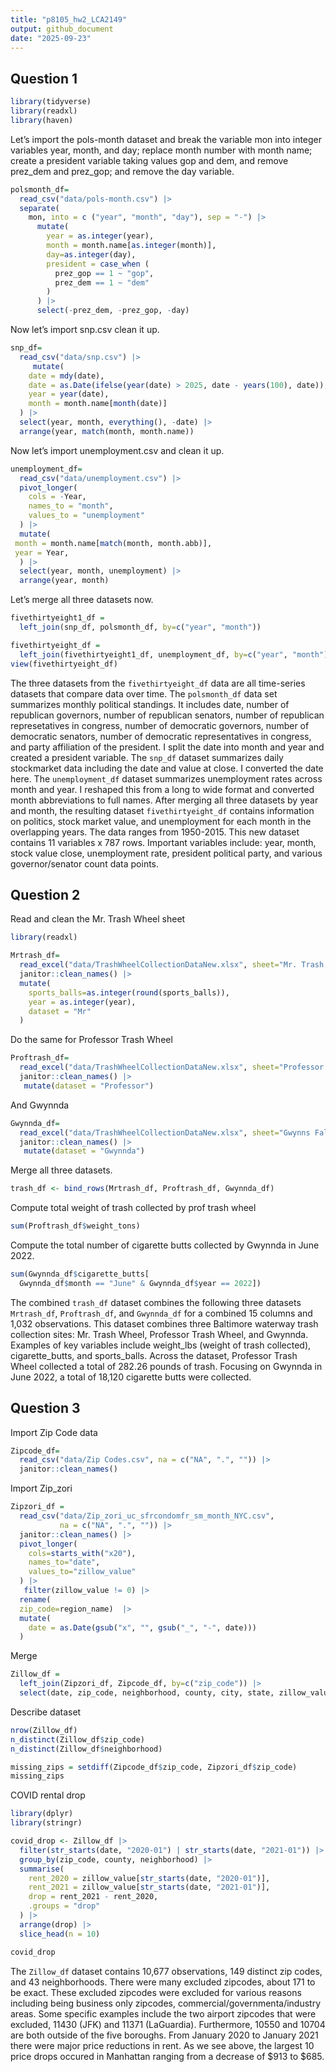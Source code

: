```yaml
---
title: "p8105_hw2_LCA2149"
output: github_document
date: "2025-09-23"
---
```


## Question 1

```r
library(tidyverse)
library(readxl)
library(haven)
```

Let's import the pols-month dataset and break the variable mon into integer variables year, month, and day; replace month number with month name; create a president variable taking values gop and dem, and remove prez_dem and prez_gop; and remove the day variable.
```r
polsmonth_df=
  read_csv("data/pols-month.csv") |>
  separate(
    mon, into = c ("year", "month", "day"), sep = "-") |>
      mutate(
        year = as.integer(year),
        month = month.name[as.integer(month)],
        day=as.integer(day),
        president = case_when (
          prez_gop == 1 ~ "gop",
          prez_dem == 1 ~ "dem"
        )
      ) |>
      select(-prez_dem, -prez_gop, -day)
```

Now let's import snp.csv clean it up.
```r
snp_df=
  read_csv("data/snp.csv") |>
     mutate(
    date = mdy(date),
    date = as.Date(ifelse(year(date) > 2025, date - years(100), date)),
    year = year(date),
    month = month.name[month(date)]
  ) |>
  select(year, month, everything(), -date) |>
  arrange(year, match(month, month.name))
```

Now let's import unemployment.csv and clean it up.
```r
unemployment_df=
  read_csv("data/unemployment.csv") |>
  pivot_longer(
    cols = -Year,               
    names_to = "month",         
    values_to = "unemployment"  
  ) |>
  mutate(
 month = month.name[match(month, month.abb)],
 year = Year,
  ) |>
  select(year, month, unemployment) |>
  arrange(year, month)
```

Let's merge all three datasets now.
```r
fivethirtyeight1_df =
  left_join(snp_df, polsmonth_df, by=c("year", "month"))
```

```r
fivethirtyeight_df = 
  left_join(fivethirtyeight1_df, unemployment_df, by=c("year", "month"))
view(fivethirtyeight_df)
```

The three datasets from the `fivethirtyeight_df` data are all time-series datasets that compare data over time. The `polsmonth_df` data set summarizes monthly political standings. It includes date, number of republican governors, number of republican senators, number of republican represetatives in congress, number of democratic governors, number of democratic senators, number of democratic representatives in congress, and party affiliation of the president. I split the date into month and year and created a president variable. The `snp_df` dataset summarizes daily stockmarket data including the date and value at close. I converted the date here. The `unemployment_df` dataset summarizes unemployment rates across month and year. I reshaped this from a long to wide format and converted month abbreviations to full names. After merging all three datasets by year and month, the resulting dataset `fivethirtyeight_df` contains information on politics, stock market value, and unemployment for each month in the overlapping years. The data ranges from 1950-2015. This new dataset contains 11 variables x 787 rows. Important variables include: year, month, stock value close, unemployment rate, president political party, and various governor/senator count data points.


## Question 2

Read and clean the Mr. Trash Wheel sheet
```r
library(readxl)

Mrtrash_df=
  read_excel("data/TrashWheelCollectionDataNew.xlsx", sheet="Mr. Trash Wheel", range= "A2:N709", na = c("NA", ".", "")) |>
  janitor::clean_names() |>
  mutate(
    sports_balls=as.integer(round(sports_balls)),
    year = as.integer(year),
    dataset = "Mr"
  ) 
```


Do the same for Professor Trash Wheel
```r
Proftrash_df=
  read_excel("data/TrashWheelCollectionDataNew.xlsx", sheet="Professor Trash Wheel", range= "A2:M134", na = c("NA", ".", "")) |>
  janitor::clean_names() |>
   mutate(dataset = "Professor")
```


And Gwynnda
```r
Gwynnda_df=
  read_excel("data/TrashWheelCollectionDataNew.xlsx", sheet="Gwynns Falls Trash Wheel", range= "A2:L351", na = c("NA", ".", "")) |>
  janitor::clean_names() |>
   mutate(dataset = "Gwynnda") 
```


Merge all three datasets.
```r
trash_df <- bind_rows(Mrtrash_df, Proftrash_df, Gwynnda_df)
```

Compute total weight of trash collected by prof trash wheel
```r
sum(Proftrash_df$weight_tons) 
```

Compute the total number of cigarette butts collected by Gwynnda in June 2022.
```r
sum(Gwynnda_df$cigarette_butts[
  Gwynnda_df$month == "June" & Gwynnda_df$year == 2022]) 
```

The combined `trash_df` dataset combines the following three datasets 
`Mrtrash_df`, `Proftrash_df`, and `Gwynnda_df` for a combined 15 columns and 
1,032 observations. This dataset combines three Baltimore waterway trash 
collection sites: Mr. Trash Wheel, Professor Trash Wheel, and Gwynnda. Examples 
of key variables include weight_lbs (weight of trash collected), 
cigarette_butts, and sports_balls. Across the dataset, Professor Trash Wheel 
collected a total of 282.26 pounds of trash. Focusing on Gwynnda in June 2022, 
a total of 18,120 cigarette butts were collected.

## Question 3

Import Zip Code data
```r
Zipcode_df=
  read_csv("data/Zip Codes.csv", na = c("NA", ".", "")) |>
  janitor::clean_names() 
```

Import Zip_zori
```r
Zipzori_df =
  read_csv("data/Zip_zori_uc_sfrcondomfr_sm_month_NYC.csv", 
           na = c("NA", ".", "")) |>
  janitor::clean_names() |>
  pivot_longer(
    cols=starts_with("x20"),
    names_to="date",
    values_to="zillow_value"
  ) |>
   filter(zillow_value != 0) |>
  rename(
  zip_code=region_name)  |>
  mutate(
    date = as.Date(gsub("x", "", gsub("_", "-", date)))
  ) 
```


Merge
```r
Zillow_df =
  left_join(Zipzori_df, Zipcode_df, by=c("zip_code")) |>
  select(date, zip_code, neighborhood, county, city, state, zillow_value, everything(), -state_name, -county_name)
```

Describe dataset
```r
nrow(Zillow_df)
n_distinct(Zillow_df$zip_code)
n_distinct(Zillow_df$neighborhood)

missing_zips = setdiff(Zipcode_df$zip_code, Zipzori_df$zip_code)
missing_zips
```

COVID rental drop
```r

library(dplyr)
library(stringr)

covid_drop <- Zillow_df |>
  filter(str_starts(date, "2020-01") | str_starts(date, "2021-01")) |>
  group_by(zip_code, county, neighborhood) |>
  summarise(
    rent_2020 = zillow_value[str_starts(date, "2020-01")],
    rent_2021 = zillow_value[str_starts(date, "2021-01")],
    drop = rent_2021 - rent_2020,
    .groups = "drop"
  ) |>
  arrange(drop) |>
  slice_head(n = 10)

covid_drop
```


The `Zillow_df` dataset contains 10,677 observations, 149 distinct zip codes, and 43 neighborhoods. There were many excluded zipcodes, about 171 to be exact. These excluded zipcodes were excluded for various reasons including being business only zipcodes, commercial/governmenta/industry areas. Some specific examples include the two airport zipcodes that were excluded, 11430 (JFK) and 11371 (LaGuardia). Furthermore, 10550 and 10704 are both outside of the five boroughs. From January 2020 to January 2021 there were major price reductions in rent. As we see above, the largest 10 price drops occured in Manhattan ranging from a decrease of $913 to $685.
